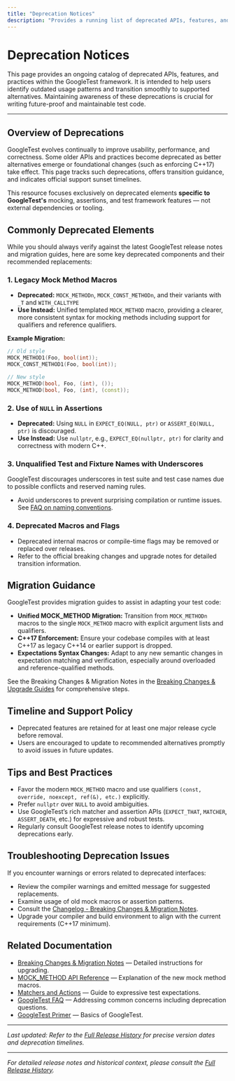 ```yaml
---
title: "Deprecation Notices"
description: "Provides a running list of deprecated APIs, features, and practices, with information on alternative approaches and official end-of-support timelines. Crucial for maintaining future-proof codebases."
---
```


# Deprecation Notices

This page provides an ongoing catalog of deprecated APIs, features, and practices within the GoogleTest framework. It is intended to help users identify outdated usage patterns and transition smoothly to supported alternatives. Maintaining awareness of these deprecations is crucial for writing future-proof and maintainable test code.

---

## Overview of Deprecations

GoogleTest evolves continually to improve usability, performance, and correctness. Some older APIs and practices become deprecated as better alternatives emerge or foundational changes (such as enforcing C++17) take effect. This page tracks such deprecations, offers transition guidance, and indicates official support sunset timelines.

This resource focuses exclusively on deprecated elements **specific to GoogleTest's** mocking, assertions, and test framework features — not external dependencies or tooling.


## Commonly Deprecated Elements

While you should always verify against the latest GoogleTest release notes and migration guides, here are some key deprecated components and their recommended replacements:

### 1. Legacy Mock Method Macros

- **Deprecated:** `MOCK_METHODn`, `MOCK_CONST_METHODn`, and their variants with `_T` and `WITH_CALLTYPE`
- **Use Instead:** Unified templated `MOCK_METHOD` macro, providing a clearer, more consistent syntax for mocking methods including support for qualifiers and reference qualifiers.

**Example Migration:**

```cpp
// Old style
MOCK_METHOD1(Foo, bool(int));
MOCK_CONST_METHOD1(Foo, bool(int));

// New style
MOCK_METHOD(bool, Foo, (int), ());
MOCK_METHOD(bool, Foo, (int), (const));
```

### 2. Use of `NULL` in Assertions

- **Deprecated:** Using `NULL` in `EXPECT_EQ(NULL, ptr)` or `ASSERT_EQ(NULL, ptr)` is discouraged.
- **Use Instead:** Use `nullptr`, e.g., `EXPECT_EQ(nullptr, ptr)` for clarity and correctness with modern C++.

### 3. Unqualified Test and Fixture Names with Underscores

GoogleTest discourages underscores in test suite and test case names due to possible conflicts and reserved naming rules.
- Avoid underscores to prevent surprising compilation or runtime issues. See [FAQ on naming conventions](../faq.md#why-should-test-suite-names-and-test-names-not-contain-underscore).


### 4. Deprecated Macros and Flags

- Deprecated internal macros or compile-time flags may be removed or replaced over releases.
- Refer to the official breaking changes and upgrade notes for detailed transition information.


## Migration Guidance

GoogleTest provides migration guides to assist in adapting your test code:

- **Unified MOCK_METHOD Migration:** Transition from `MOCK_METHODn` macros to the single `MOCK_METHOD` macro with explicit argument lists and qualifiers.
- **C++17 Enforcement:** Ensure your codebase compiles with at least C++17 as legacy C++14 or earlier support is dropped.
- **Expectations Syntax Changes:** Adapt to any new semantic changes in expectation matching and verification, especially around overloaded and reference-qualified methods.

See the Breaking Changes & Migration Notes in the [Breaking Changes & Upgrade Guides](../breaking-changes-upgrade-guides/breaking-changes.mdx) for comprehensive steps.


## Timeline and Support Policy

- Deprecated features are retained for at least one major release cycle before removal.
- Users are encouraged to update to recommended alternatives promptly to avoid issues in future updates.


## Tips and Best Practices

- Favor the modern `MOCK_METHOD` macro and use qualifiers `(const, override, noexcept, ref(&), etc.)` explicitly.
- Prefer `nullptr` over `NULL` to avoid ambiguities.
- Use GoogleTest’s rich matcher and assertion APIs (`EXPECT_THAT`, `MATCHER`, `ASSERT_DEATH`, etc.) for expressive and robust tests.
- Regularly consult GoogleTest release notes to identify upcoming deprecations early.


## Troubleshooting Deprecation Issues

If you encounter warnings or errors related to deprecated interfaces:

- Review the compiler warnings and emitted message for suggested replacements.
- Examine usage of old mock macros or assertion patterns.
- Consult the [Changelog - Breaking Changes & Migration Notes](../breaking-changes-upgrade-guides/breaking-changes.mdx).
- Upgrade your compiler and build environment to align with the current requirements (C++17 minimum).


## Related Documentation

- [Breaking Changes & Migration Notes](../breaking-changes-upgrade-guides/breaking-changes.mdx) — Detailed instructions for upgrading.
- [MOCK_METHOD API Reference](../api-reference/mocking-apis/mock-basics.mdx) — Explanation of the new mock method macros.
- [Matchers and Actions](../concepts/mocking-and-data-models/matchers-and-actions.mdx) — Guide to expressive test expectations.
- [GoogleTest FAQ](../docs/faq.md) — Addressing common concerns including deprecation questions.
- [GoogleTest Primer](../overview/introduction-value/what-is-googletest.mdx) — Basics of GoogleTest.


---

_Last updated: Refer to the [Full Release History](../release-highlights/full-release-history.mdx) for precise version dates and deprecation timelines._


---

*For detailed release notes and historical context, please consult the [Full Release History](../release-highlights/full-release-history.mdx).*